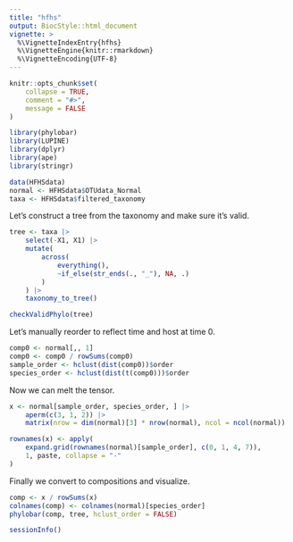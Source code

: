 ```yaml
---
title: "hfhs"
output: BiocStyle::html_document
vignette: >
  %\VignetteIndexEntry{hfhs}
  %\VignetteEngine{knitr::rmarkdown}
  %\VignetteEncoding{UTF-8}
---
```


```r
knitr::opts_chunk$set(
    collapse = TRUE,
    comment = "#>",
    message = FALSE
)
```

```r
library(phylobar)
library(LUPINE)
library(dplyr)
library(ape)
library(stringr)
```

```r
data(HFHSdata)
normal <- HFHSdata$OTUdata_Normal
taxa <- HFHSdata$filtered_taxonomy
```

Let's construct a tree from the taxonomy and make sure it's valid.

```r
tree <- taxa |>
    select(-X1, X1) |>
    mutate(
        across(
            everything(), 
            ~if_else(str_ends(., "_"), NA, .)
        )
    ) |>
    taxonomy_to_tree()

checkValidPhylo(tree)
```

Let's manually reorder to reflect time and host at time 0.

```r
comp0 <- normal[,, 1]
comp0 <- comp0 / rowSums(comp0)
sample_order <- hclust(dist(comp0))$order
species_order <- hclust(dist(t(comp0)))$order
```

Now we can melt the tensor.

```r
x <- normal[sample_order, species_order, ] |>
    aperm(c(3, 1, 2)) |>
    matrix(nrow = dim(normal)[3] * nrow(normal), ncol = ncol(normal))

rownames(x) <- apply(
    expand.grid(rownames(normal)[sample_order], c(0, 1, 4, 7)),
    1, paste, collapse = "-"
)
```

Finally we convert to compositions and visualize.

```r
comp <- x / rowSums(x)
colnames(comp) <- colnames(normal)[species_order]
phylobar(comp, tree, hclust_order = FALSE)
```
```r
sessionInfo()
```